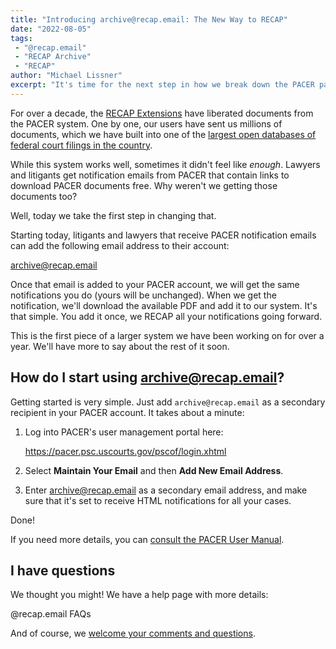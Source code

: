 ```yaml
---
title: "Introducing archive@recap.email: The New Way to RECAP"
date: "2022-08-05"
tags:
 - "@recap.email"
 - "RECAP Archive"
 - "RECAP"
author: "Michael Lissner"
excerpt: "It's time for the next step in how we break down the PACER paywall."
---
```


<p class="lead">For over a decade, the <a href="/recap/">RECAP Extensions</a> have liberated documents from the PACER system. One by one, our users have sent us millions of documents, which we have built into one of the <a href="https://www.courtlistener.com/recap/">largest open databases of federal court filings in the country</a>.</p>

While this system works well, sometimes it didn't feel like *enough*. Lawyers and litigants get notification emails from PACER that contain links to download PACER documents free. Why weren't we getting those documents too?

Well, today we take the first step in changing that.

Starting today, litigants and lawyers that receive PACER notification emails can add the following email address to their account:

<AlertBox><p class="text-center text-lg font-bold">archive@recap.email</p></AlertBox>

Once that email is added to your PACER account, we will get the same notifications you do (yours will be unchanged). When we get the notification, we'll download the available PDF and add it to our system. It's that simple. You add it once, we RECAP all your notifications going forward.

This is the first piece of a larger system we have been working on for over a year. We'll have more to say about the rest of it soon.


## How do I start using archive@recap.email?

Getting started is very simple. Just add `archive@recap.email` as a secondary recipient in your PACER account. It takes about a minute:

1. Log into PACER's user management portal here:

    <https://pacer.psc.uscourts.gov/pscof/login.xhtml>

2. Select **Maintain Your Email** and then **Add New Email Address**.

3. Enter archive@recap.email as a secondary email address, and make sure that it's set to receive HTML notifications for all your cases.

Done!

If you need more details, you can [consult the PACER User Manual][um].


## I have questions

We thought you might! We have a help page with more details:

<PurpleButton href="https://www.courtlistener.com/help/recap/email/" size="lg">@recap.email FAQs</PurpleButton>

And of course, we [welcome your comments and questions][c].


[r]: /recap/
[recap]: https://www.courtlistener.com/recap/
[details]: https://www.courtlistener.com/help/recap/email/
[um]: https://www.dcd.uscourts.gov/sites/dcd/files/2016_Utilities_Menu.pdf#page=4
[c]: /contact/